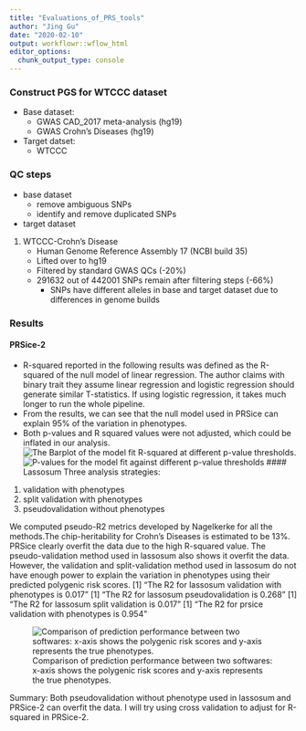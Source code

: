 ```yaml
---
title: "Evaluations_of_PRS_tools"
author: "Jing Gu"
date: "2020-02-10"
output: workflowr::wflow_html
editor_options:
  chunk_output_type: console
---
```


### Construct PGS for WTCCC dataset
* Base dataset: 
    -  GWAS CAD_2017 meta-analysis (hg19)
    -  GWAS Crohn's Diseases (hg19)
* Target datset:  
    - WTCCC

### QC steps 
* base dataset   
    - remove ambiguous SNPs 
    - identify and remove duplicated SNPs 

* target dataset   
1.  WTCCC-Crohn's Disease  
    - Human Genome Reference Assembly 17 (NCBI build 35)
    - Lifted over to hg19
    - Filtered by standard GWAS QCs (-20%)
    - 291632 out of 442001 SNPs remain after filtering steps (-66%)
      * SNPs have different alleles in base and target dataset due to differences in genome builds
    
### Results
#### PRSice-2
* R-squared reported in the following results was defined as the R-squared of the null model of linear regression. The author claims with binary trait they assume linear regression and logistic regression should generate similar T-statistics. If using logistic regression, it takes much longer to run the whole pipeline.  
* From the results, we can see that the null model used in PRSice can explain 95% of the variation in phenotypes.
* Both p-values and R squared values were not adjusted, which could be inflated in our analysis. 
![The Barplot of the model fit R-squared at different p-value thresholds.](assets/plots/PRSice_bar_plot.png)
![P-values for the model fit against different p-value thresholds](assets/plots/PRSice_scatter_plot.png)
#### Lassosum
Three analysis strategies:
1. validation with phenotypes
2. split validation with phenotypes
3. pseudovalidation without phenotypes

We computed pseudo-R2 metrics developed by Nagelkerke for all the methods.The chip-heritability for Crohn's Diseases is estimated to be 13%. PRSice clearly overfit the data due to the high R-squared value. The pseudo-validation method used in lassosum also shows it overfit the data. However, the validation and split-validation method used in lassosum do not have enough power to explain the variation in phenotypes using their predicted polygenic risk scores.
[1] "The R2 for lassosum validation with phenotypes is 0.017"
[1] "The R2 for lassosum pseudovalidation is 0.268"
[1] "The R2 for lassosum split validation is 0.017"
[1] "The R2 for prsice validation with phenotypes is 0.954"

![Comparison of prediction performance between two softwares: x-axis shows the polygenic risk scores and y-axis represents the true phenotypes.](assets/plots/scatter_plots_true_pheno_vs_pgs.png)


Summary: 
Both pseudovalidation without phenotype used in lassosum and PRSice-2 can overfit the data. I will try using cross validation to adjust for R-squared in PRSice-2.

